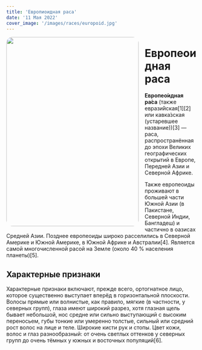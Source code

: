 ```yaml
---
title: 'Европиоидная раса'
date: '11 Мая 2022'
cover_image: '/images/races/europoid.jpg'
---
```


<img style="float: left; border-radius: 1rem; margin-right: 1rem; height: 500px; width: 350px" src="/images/races/europoid.jpg">

# Европеоидная раса

**Европео́идная ра́са** (также еврази́йская[1][2] или кавка́зская (устаревшее название))[3] — раса, распространённая до эпохи Великих географических открытий в Европе, Передней Азии и Северной Африке.

Также европеоиды проживают в большей части Южной Азии (в Пакистане, Северной Индии, Бангладеш) и частично в оазисах Средней Азии. Позднее европеоиды широко расселились в Северной Америке и Южной Америке, в Южной Африке и Австралии[4]. Является самой многочисленной расой на Земле (около 40 % населения планеты)[5].

## Характерные признаки

Характерные признаки включают, прежде всего, ортогнатное лицо, которое существенно выступает вперёд в горизонтальной плоскости. Волосы прямые или волнистые, как правило, мягкие (в частности, у северных групп), глаза имеют широкий разрез, хотя глазная щель бывает небольшой, нос средне или сильно выступающий с высоким переносьем, губы тонкие или умеренно толстые, сильный или средний рост волос на лице и теле. Широкие кисти рук и стопы. Цвет кожи, волос и глаз разнообразный: от очень светлых оттенков у северных групп до очень тёмных у южных и восточных популяций[6].
